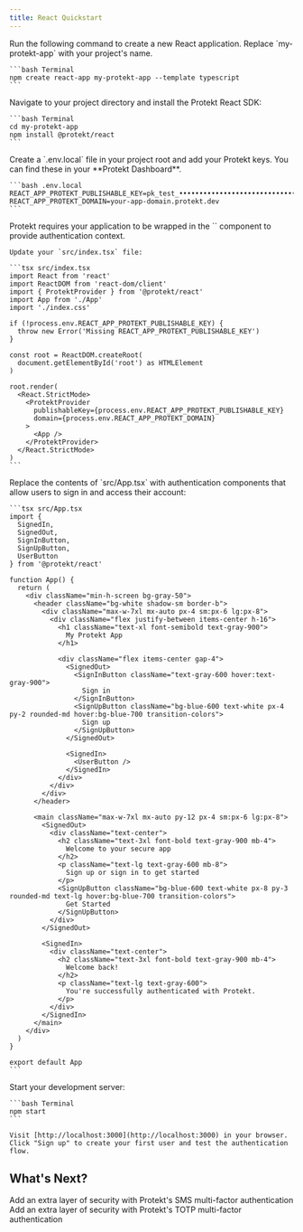 ```yaml
---
title: React Quickstart
---
```


<Steps>
  <Step title="Create a new React application">
    Run the following command to create a new React application. Replace `my-protekt-app` with your project's name.

    ```bash Terminal
    npm create react-app my-protekt-app --template typescript
    ```

  </Step>

  <Step title="Install @protekt/react">
    Navigate to your project directory and install the Protekt React SDK:

    ```bash Terminal
    cd my-protekt-app
    npm install @protekt/react
    ```

  </Step>

  <Step title="Add environment variables">
    Create a `.env.local` file in your project root and add your Protekt keys. You can find these in your **Protekt Dashboard**.

    ```bash .env.local
    REACT_APP_PROTEKT_PUBLISHABLE_KEY=pk_test_••••••••••••••••••••••••••••••••••
    REACT_APP_PROTEKT_DOMAIN=your-app-domain.protekt.dev
    ```

  </Step>

  <Step title="Configure ProtektProvider">
    Protekt requires your application to be wrapped in the `<ProtektProvider>` component to provide authentication context.

    Update your `src/index.tsx` file:

    ```tsx src/index.tsx
    import React from 'react'
    import ReactDOM from 'react-dom/client'
    import { ProtektProvider } from '@protekt/react'
    import App from './App'
    import './index.css'

    if (!process.env.REACT_APP_PROTEKT_PUBLISHABLE_KEY) {
      throw new Error('Missing REACT_APP_PROTEKT_PUBLISHABLE_KEY')
    }

    const root = ReactDOM.createRoot(
      document.getElementById('root') as HTMLElement
    )

    root.render(
      <React.StrictMode>
        <ProtektProvider
          publishableKey={process.env.REACT_APP_PROTEKT_PUBLISHABLE_KEY}
          domain={process.env.REACT_APP_PROTEKT_DOMAIN}
        >
          <App />
        </ProtektProvider>
      </React.StrictMode>
    )
    ```

  </Step>

  <Step title="Add authentication components">
    Replace the contents of `src/App.tsx` with authentication components that allow users to sign in and access their account:

    ```tsx src/App.tsx
    import {
      SignedIn,
      SignedOut,
      SignInButton,
      SignUpButton,
      UserButton
    } from '@protekt/react'

    function App() {
      return (
        <div className="min-h-screen bg-gray-50">
          <header className="bg-white shadow-sm border-b">
            <div className="max-w-7xl mx-auto px-4 sm:px-6 lg:px-8">
              <div className="flex justify-between items-center h-16">
                <h1 className="text-xl font-semibold text-gray-900">
                  My Protekt App
                </h1>

                <div className="flex items-center gap-4">
                  <SignedOut>
                    <SignInButton className="text-gray-600 hover:text-gray-900">
                      Sign in
                    </SignInButton>
                    <SignUpButton className="bg-blue-600 text-white px-4 py-2 rounded-md hover:bg-blue-700 transition-colors">
                      Sign up
                    </SignUpButton>
                  </SignedOut>

                  <SignedIn>
                    <UserButton />
                  </SignedIn>
                </div>
              </div>
            </div>
          </header>

          <main className="max-w-7xl mx-auto py-12 px-4 sm:px-6 lg:px-8">
            <SignedOut>
              <div className="text-center">
                <h2 className="text-3xl font-bold text-gray-900 mb-4">
                  Welcome to your secure app
                </h2>
                <p className="text-lg text-gray-600 mb-8">
                  Sign up or sign in to get started
                </p>
                <SignUpButton className="bg-blue-600 text-white px-8 py-3 rounded-md text-lg hover:bg-blue-700 transition-colors">
                  Get Started
                </SignUpButton>
              </div>
            </SignedOut>

            <SignedIn>
              <div className="text-center">
                <h2 className="text-3xl font-bold text-gray-900 mb-4">
                  Welcome back!
                </h2>
                <p className="text-lg text-gray-600">
                  You're successfully authenticated with Protekt.
                </p>
              </div>
            </SignedIn>
          </main>
        </div>
      )
    }

    export default App
    ```

  </Step>

  <Step title="Test your integration">
    Start your development server:

    ```bash Terminal
    npm start
    ```

    Visit [http://localhost:3000](http://localhost:3000) in your browser. Click "Sign up" to create your first user and test the authentication flow.

  </Step>

 
</Steps>

## What's Next?

<CardGroup cols={2}>
  <Card title="Secure with SMS MFA" icon="shield-check" href="/mfa/sms/sms-configuration">
    Add an extra layer of security with Protekt's SMS multi-factor authentication 
  </Card>
  
  <Card title="Secure with TOTP MFA" icon="server" href="/mfa/totp/configuration">
    Add an extra layer of security with Protekt's TOTP multi-factor authentication
  </Card>
</CardGroup>